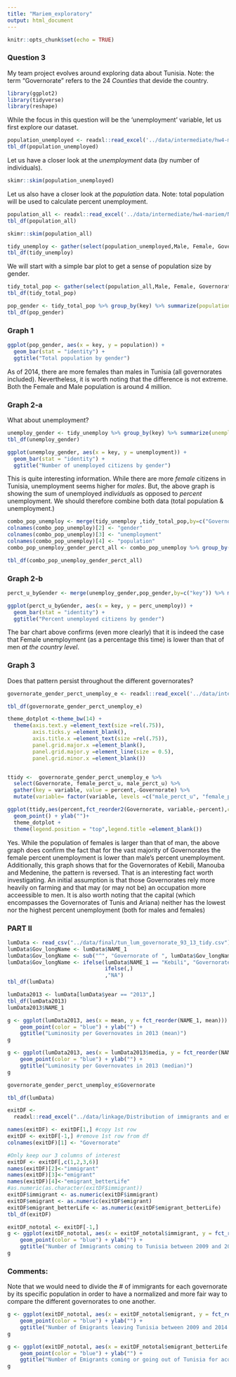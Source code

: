 ```yaml
---
title: "Mariem_exploratory"
output: html_document
---
```


```r
knitr::opts_chunk$set(echo = TRUE)
```

### Question 3

My team project evolves around exploring data about Tunisia. 
Note: the term "Governorate" refers to the 24 *Counties* that devide the country.
```r
library(ggplot2)
library(tidyverse)
library(reshape)
```

While the focus in this question will be the 'unemployment' variable, let us first explore our dataset.

```r
population_unemployed <- readxl::read_excel('../data/intermediate/hw4-mariem/Number of unemployed people from the population aged 15 years and over in 2014.xlsx')
tbl_df(population_unemployed)
```

Let us have a closer look at the *unemployment* data (by number of individuals).
```r
skimr::skim(population_unemployed)
```

Let us also have a closer look at the *population* data.
Note: total population will be used to calculate percent unemployment.

```r
population_all <- readxl::read_excel('../data/intermediate/hw4-mariem/Number of population aged 15 years and over in 2014.xlsx')
tbl_df(population_all)
```

```r
skimr::skim(population_all)
```

```r
tidy_unemploy <- gather(select(population_unemployed,Male, Female, Governorate ), key, value, -Governorate)
tbl_df(tidy_unemploy)
```

We will start with a simple bar plot to get a sense of population size by gender.
```r
tidy_total_pop <- gather(select(population_all,Male, Female, Governorate ), key, value, -Governorate)
tbl_df(tidy_total_pop)
```

```r
pop_gender <- tidy_total_pop %>% group_by(key) %>% summarize(population = sum(value))
tbl_df(pop_gender)
```

### Graph 1

```r
ggplot(pop_gender, aes(x = key, y = population)) +
  geom_bar(stat = "identity") +
  ggtitle("Total population by gender")
```

As of 2014, there are more females than males in Tunisia (all governorates included). Nevertheless, it is worth noting that the difference is not extreme. Both the Female and Male population is around 4 million.

### Graph 2-a

What about unemployment?

```r
unemploy_gender <- tidy_unemploy %>% group_by(key) %>% summarize(unemployment = sum(value))
tbl_df(unemploy_gender)
```

```r
ggplot(unemploy_gender, aes(x = key, y = unemployment)) +
  geom_bar(stat = "identity") +
  ggtitle("Number of unemployed citizens by gender")
```

This is quite interesting information. While there are more *female* citizens in Tunisia, unemployment seems higher for *males*. But, the above graph is showing the sum of unemployed *individuals* as opposed to *percent* unemployment. We should therefore combine both data (total population & unemployment.)

```r
combo_pop_unemploy <- merge(tidy_unemploy ,tidy_total_pop,by=c("Governorate","key"))
colnames(combo_pop_unemploy)[2] <- "gender"
colnames(combo_pop_unemploy)[3] <- "unemployment"
colnames(combo_pop_unemploy)[4] <- "population"
combo_pop_unemploy_gender_perct_all <- combo_pop_unemploy %>% group_by(gender) %>% mutate(perc_unemploy = 100 * ((unemployment) / (population)))

tbl_df(combo_pop_unemploy_gender_perct_all)
```

### Graph 2-b

```r
perct_u_byGender <- merge(unemploy_gender,pop_gender,by=c("key")) %>% mutate(perc_unemploy = 100 * ((unemployment) / (population))) %>% select(key, perc_unemploy)

ggplot(perct_u_byGender, aes(x = key, y = perc_unemploy)) +
  geom_bar(stat = "identity") +
  ggtitle("Percent unemployed citizens by gender")
```

The bar chart above confirms (even more clearly) that it is indeed the case that Female unemployment (as a percentage this time) is lower than that of men *at the country level*.

### Graph 3

Does that pattern persist throughout the different governorates?

```r
governorate_gender_perct_unemploy_e <- readxl::read_excel('../data/intermediate/hw4-mariem/governorate_gender_perct_unemploy.xlsx')
```

```r
tbl_df(governorate_gender_perct_unemploy_e)
```

```r
theme_dotplot <-theme_bw(14) +
  theme(axis.text.y =element_text(size =rel(.75)),
        axis.ticks.y =element_blank(),
        axis.title.x =element_text(size =rel(.75)),
        panel.grid.major.x =element_blank(),
        panel.grid.major.y =element_line(size = 0.5),
        panel.grid.minor.x =element_blank())


ttidy <-  governorate_gender_perct_unemploy_e %>%
  select(Governorate, female_perct_u, male_perct_u) %>%
  gather(key = variable, value = percent,-Governorate) %>%
  mutate(variable= factor(variable, levels =c("male_perct_u", "female_perct_u")))

ggplot(ttidy,aes(percent,fct_reorder2(Governorate, variable,-percent),color = variable))+
  geom_point() + ylab("")+
  theme_dotplot +
  theme(legend.position = "top",legend.title =element_blank())
```

Yes.
While the population of females is larger than that of man, the above graph does confirm the fact that for the vast majority of Governorates the female percent unemployment is lower than male's percent unemployment. Additionally, this graph shows that for the Governorates of Kebili, Manouba and Medenine, the pattern is reversed. That is an interesting fact worth investigating. An initial assumption is that those Governorates rely more heavily on farming and that may (or may not be) an occupation more acceessible to men. 
It is also worth noting that the capital (which encompasses the Governorates of Tunis and Ariana) neither has the lowest nor the highest percent unemployment (both for males and females)



### PART II

```r
lumData <- read_csv("../data/final/tun_lum_governorate_93_13_tidy.csv")
lumData$Gov_longName <- lumData$NAME_1
lumData$Gov_longName <- sub("^", "Governorate of ", lumData$Gov_longName)
lumData$Gov_longName <- ifelse(lumData$NAME_1 == "Kebili", "Governorate of Kebili", 
                               ifelse(,)
                               ,"NA")
tbl_df(lumData)

```

```r
lumData2013 <- lumData[lumData$year == "2013",]
tbl_df(lumData2013)
lumData2013$NAME_1
```

```r
g <- ggplot(lumData2013, aes(x = mean, y = fct_reorder(NAME_1, mean))) +
    geom_point(color = "blue") + ylab("") +
    ggtitle("Luminosity per Governovates in 2013 (mean)")
g
```


```r
g <- ggplot(lumData2013, aes(x = lumData2013$media, y = fct_reorder(NAME_1, lumData2013$media))) +
    geom_point(color = "blue") + ylab("") +
    ggtitle("Luminosity per Governovates in 2013 (median)")
g
```

```r
governorate_gender_perct_unemploy_e$Governorate
```

```r
tbl_df(lumData)
```


```r
exitDF <- 
  readxl::read_excel("../data/linkage/Distribution of immigrants and emigrants by reason of exit between 2009 and 2014 11_18_2018 02_41_54.xlsx")

names(exitDF) <- exitDF[1,] #copy 1st row
exitDF <- exitDF[-1,] #remove 1st row from df
colnames(exitDF)[1] <- "Governorate"
```

```r
#Only keep our 3 columns of interest 
exitDF <- exitDF[,c(1,2,3,6)]
names(exitDF)[2]<-"immigrant"
names(exitDF)[3]<-"emigrant"
names(exitDF)[4]<-"emigrant_betterLife"
#as.numeric(as.character(exitDF$immigrant))
exitDF$immigrant <- as.numeric(exitDF$immigrant)
exitDF$emigrant <- as.numeric(exitDF$emigrant)
exitDF$emigrant_betterLife <- as.numeric(exitDF$emigrant_betterLife)
tbl_df(exitDF)
```

```r
exitDF_nototal <- exitDF[-1,]
g <- ggplot(exitDF_nototal, aes(x = exitDF_nototal$immigrant, y = fct_reorder(Governorate, immigrant))) +
    geom_point(color = "blue") + ylab("") +
    ggtitle("Number of Immigrants coming to Tunisia between 2009 and 2014 (by Governorate)")
g
```

### Comments:
Note that we would need to divide the # of immigrants for each governorate by its specific population in order to have a normalized and more fair way to compare the different governorates to one another.


```r
g <- ggplot(exitDF_nototal, aes(x = exitDF_nototal$emigrant, y = fct_reorder(Governorate, emigrant))) +
    geom_point(color = "blue") + ylab("") +
    ggtitle("Number of Emigrants leaving Tunisia between 2009 and 2014 (by Governorate)")
g
```

```r
g <- ggplot(exitDF_nototal, aes(x = exitDF_nototal$emigrant_betterLife, y = fct_reorder(Governorate, emigrant_betterLife))) +
    geom_point(color = "blue") + ylab("") +
    ggtitle("Number of Emigrants coming or going out of Tunisia for acquisition of housing or better living conditions (by Governorate)")
g
```

